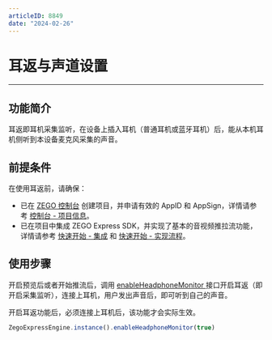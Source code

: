```yaml
---
articleID: 8849
date: "2024-02-26"
---
```

# 耳返与声道设置

- - -

## 功能简介

耳返即耳机采集监听，在设备上插入耳机（普通耳机或蓝牙耳机）后，能从本机耳机侧听到本设备麦克风采集的声音。

## 前提条件

在使用耳返前，请确保：

- 已在 [ZEGO 控制台](https://console.zego.im) 创建项目，并申请有效的 AppID 和 AppSign，详情请参考 [控制台 - 项目信息](/console/project-info)。
- 已在项目中集成 ZEGO Express SDK，并实现了基本的音视频推拉流功能，详情请参考 [快速开始 - 集成](!Integration/SDK_Integration) 和 [快速开始 - 实现流程](!Integration/Solution_Implementation)。


## 使用步骤

开启预览后或者开始推流后，调用 [enableHeadphoneMonitor ](https://doc-zh.zego.im/unique-api/express-video-sdk/zh/javascript_react-native/classes/_zegoexpressengine_.zegoexpressengine.html#enableheadphonemonitor) 接口开启耳返（即开启采集监听），连接上耳机，用户发出声音后，即可听到自己的声音。

<Note title="说明">


开启耳返功能后，必须连接上耳机后，该功能才会实际生效。

</Note>



```javascript
ZegoExpressEngine.instance().enableHeadphoneMonitor(true)
```
